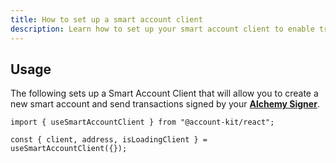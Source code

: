 ```yaml
---
title: How to set up a smart account client
description: Learn how to set up your smart account client to enable transactions onchain
---
```



<HowToSetupSmartAccountClientSnippet />

## Usage

The following sets up a Smart Account Client that will allow you to create a new smart account and send transactions signed by your **[Alchemy Signer](/wallets/react/getting-started)**.

```tsx twoslash
import { useSmartAccountClient } from "@account-kit/react";

const { client, address, isLoadingClient } = useSmartAccountClient({});
```

<SmartAccountClientDetailsSnippet />
